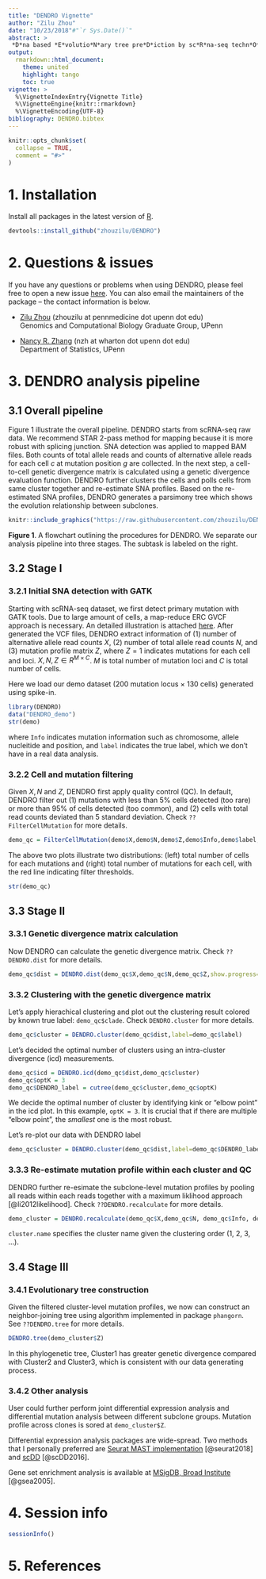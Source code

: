 ```yaml
---
title: "DENDRO Vignette"
author: "Zilu Zhou"
date: "10/23/2018"#"`r Sys.Date()`"
abstract: >
 *D*na based *E*volutio*N*ary tree pre*D*iction by sc*R*na-seq techn*O*logy (DENDRO) is a statistical framework that takes scRNA-seq data for a tumor and accurately reconstructs its phylogeny, assigning each single cell from the scRNA-seq data to a subclone. Our approach allows us to (1) cluster cells based on genomic profiles while accounting for transcriptional bursting, technical dropout and sequencing error, as benchmarked on in silico mixture and a spike-in analysis, (2) make robust mutation profile inference in subclonal resolution, and (3) perform DNA-RNA joint analysis with same set of cells and examine the relationship between transcriptomic variation and mutation profile. For more detail, please check our [biorixv preprint, no link yet](www.rstudio.com)
output: 
  rmarkdown::html_document:
    theme: united
    highlight: tango
    toc: true
vignette: >
  %\VignetteIndexEntry{Vignette Title}
  %\VignetteEngine{knitr::rmarkdown}
  %\VignetteEncoding{UTF-8}
bibliography: DENDRO.bibtex
---
```


```r
knitr::opts_chunk$set(
  collapse = TRUE,
  comment = "#>"
)
```

# 1. Installation
Install all packages in the latest version of [R](https://www.r-project.org/).
```r
devtools::install_github("zhouzilu/DENDRO")
```

# 2. Questions & issues
If you have any questions or problems when using DENDRO, please feel free to open a new issue [here](https://github.com/zhouzilu/DENDRO/issues). You can also email the maintainers of the package -- the contact information is below.

* [Zilu Zhou](https://statistics.wharton.upenn.edu/profile/zhouzilu/) (zhouzilu at pennmedicine dot upenn dot edu)
  <br>
  Genomics and Computational Biology Graduate Group, UPenn

* [Nancy R. Zhang](https://statistics.wharton.upenn.edu/profile/nzh/) (nzh at wharton dot upenn dot edu)
  <br>
  Department of Statistics, UPenn

# 3. DENDRO analysis pipeline
## 3.1 Overall pipeline 

Figure 1 illustrate the overall pipeline. DENDRO starts from scRNA-seq raw data. We recommend STAR 2-pass method for mapping because it is more robust with splicing junction. SNA detection was applied to mapped BAM files. Both counts of total allele reads and counts of alternative allele reads for each cell $c$ at mutation position $g$ are collected. In the next step, a cell-to-cell genetic divergence matrix is calculated using a genetic divergence evaluation function. DENDRO further clusters the cells and polls cells from same cluster together and re-estimate SNA profiles. Based on the re-estimated SNA profiles, DENDRO generates a parsimony tree which shows the evolution relationship between subclones.

```r
knitr::include_graphics("https://raw.githubusercontent.com/zhouzilu/DENDRO/master/figure/Pkg_FIG-01.jpg")
```
  **Figure 1**. A flowchart outlining the procedures for DENDRO. We separate our analysis pipeline into three stages. The subtask is labeled on the right.

## 3.2 Stage I
### 3.2.1 Initial SNA detection with GATK

Starting with scRNA-seq dataset, we first detect primary mutation with GATK tools. Due to large amount of cells, a map-reduce ERC GVCF approach is necessary. An detailed illustration is attached [here](https://github.com/zhouzilu/DENDRO/blob/master/script/mutation_detection.md). After generated the VCF files, DENDRO extract information of (1) number of alternative allele read counts $X$, (2) number of total allele read counts $N$, and (3) mutation profile matrix $Z$, where $Z=1$ indicates mutations for each cell and loci. $X, N, Z \in R^{M \times C}$. $M$ is total number of mutation loci and $C$ is total number of cells.

Here we load our demo dataset (200 mutation locus $\times$ 130 cells) generated using spike-in.
```r
library(DENDRO)
data("DENDRO_demo")
str(demo)
```

where `Info` indicates mutation information such as chromosome, allele nucleitide and position, and `label` indicates the true label, which we don't have in a real data analysis.

### 3.2.2 Cell and mutation filtering 

Given $X, N$ and $Z$, DENDRO first apply quality control (QC). In default, DENDRO filter out (1) mutations with less than 5% cells detected (too rare) or more than 95% of cells detected (too common), and (2) cells with total read counts deviated than 5 standard deviation. Check `??FilterCellMutation` for more details. 

```r
demo_qc = FilterCellMutation(demo$X,demo$N,demo$Z,demo$Info,demo$label,cut.off.VAF = 0.05, cut.off.sd = 5)
```

The above two plots illustrate two distributions: (left) total number of cells for each mutations and (right) total number of mutations for each cell, with the red line indicating filter thresholds.

```r
str(demo_qc)
```


## 3.3 Stage II
### 3.3.1 Genetic divergence matrix calculation

Now DENDRO can calculate the genetic divergence matrix. Check `??DENDRO.dist` for more details.

```r
demo_qc$dist = DENDRO.dist(demo_qc$X,demo_qc$N,demo_qc$Z,show.progress=FALSE)
```

### 3.3.2 Clustering with the genetic divergence matrix

Let's apply hierachical clustering and plot out the clustering result colored by known true label: `demo_qc$clade`. Check `DENDRO.cluster` for more details.

```r
demo_qc$cluster = DENDRO.cluster(demo_qc$dist,label=demo_qc$label)
```

Let's decided the optimal number of clusters using an intra-cluster divergence (icd) measurements.

```r
demo_qc$icd = DENDRO.icd(demo_qc$dist,demo_qc$cluster)
demo_qc$optK = 3
demo_qc$DENDRO_label = cutree(demo_qc$cluster,demo_qc$optK)
```

We decide the optimal number of cluster by identifying kink or "elbow point" in the icd plot. In this example, `optK = 3`. It is crucial that if there are multiple "elbow point", the *smallest* one is the most robust.

Let's re-plot our data with DENDRO label

```r
demo_qc$cluster = DENDRO.cluster(demo_qc$dist,label=demo_qc$DENDRO_label)
```

### 3.3.3 Re-estimate mutation profile within each cluster and QC

DENDRO further re-esimate the subclone-level mutation profiles by pooling all reads within each reads together with a maximum liklihood approach [@li2012likelihood]. Check `??DENDRO.recalculate` for more details.

```r
demo_cluster = DENDRO.recalculate(demo_qc$X,demo_qc$N, demo_qc$Info, demo_qc$DENDRO_label, cluster.name=c('Cluster3','Cluster2','Cluster1'))
```
`cluster.name` specifies the cluster name given the clustering order (1, 2, 3, ...).

## 3.4 Stage III
### 3.4.1 Evolutionary tree construction

Given the filtered cluster-level mutation profiles, we now can construct an neighbor-joining tree using algorithm implemented in package `phangorn`. See `??DENDRO.tree` for more details.

```r
DENDRO.tree(demo_cluster$Z)
```

In this phylogenetic tree, Cluster1 has greater genetic divergence compared with Cluster2 and Cluster3, which is consistent with our data generating process. 

### 3.4.2 Other analysis

User could further perform joint differential expression analysis and differential mutation analysis between different subclone groups. Mutation profile across clones is sored at `demo_cluster$Z`.

Differential expression analysis packages are wide-spread. Two methods that I personally preferred are [Seurat MAST implementation](https://satijalab.org/seurat/get_started.html) [@seurat2018] and [scDD](https://bioconductor.org/packages/release/bioc/html/scDD.html) [@scDD2016].

Gene set enrichment analysis is available at [MSigDB, Broad Institute](http://software.broadinstitute.org/gsea/msigdb/) [@gsea2005].


# 4. Session info

```r
sessionInfo()
```

# 5. References


